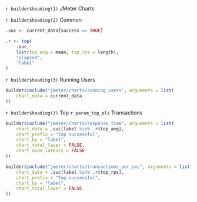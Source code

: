`r builder$heading(1)` JMeter Charts

`r builder$heading(2)` Common

```r

.suc <- current_data[success == TRUE]

.r <- top(
    .suc, 
    list(top_avg = mean, top_rps = length), 
    "elapsed", 
    "label"
)
```

`r builder$heading(3)` Running Users

```r
builder$include("jmeter/charts/running_users", arguments = list(
    chart_data = current_data
))
```

`r builder$heading(3)` Top `r param_top_els` Transactions

```r
builder$include("jmeter/charts/response_time", arguments = list(
    chart_data = .suc[label %in% .r$top_avg],
    chart_prefix = "Top successful",
    chart_by = "label",
    chart_total_layer = FALSE,
    chart_mode_latency = FALSE
))
```

```r
builder$include("jmeter/charts/transactions_per_sec", arguments = list(
    chart_data = .suc[label %in% .r$top_rps],
    chart_prefix = "Top successful",
    chart_by = "label",
    chart_total_layer = FALSE
))
```
